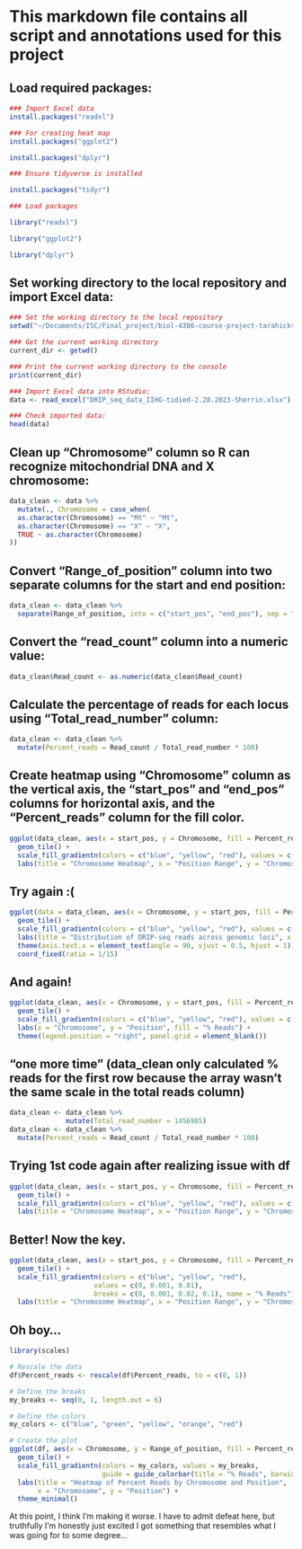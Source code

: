 # This markdown file contains all script and annotations used for this project

## Load required packages:
```r
### Import Excel data
install.packages("readxl")

### For creating heat map
install.packages("ggplot2")

install.packages("dplyr")

### Ensure tidyverse is installed

install.packages("tidyr")

### Load packages

library("readxl")

library("ggplot2")

library("dplyr")
```
## Set working directory to the local repository and import Excel data:
```r
### Set the working directory to the local repository 
setwd("~/Documents/ISC/Final_project/biol-4386-course-project-tarahicks/Data/")

### Get the current working directory
current_dir <- getwd()

### Print the current working directory to the console
print(current_dir)

### Import Excel data into RStudio:
data <- read_excel("DRIP_seq_data_IIHG-tidied-2.28.2023-Sherrin.xlsx")

### Check imported data:
head(data)

```
## Clean up "Chromosome" column so R can recognize mitochondrial DNA and X chromosome:
```r
data_clean <- data %>%
  mutate(., Chromosome = case_when(
  as.character(Chromosome) == "Mt" ~ "Mt",
  as.character(Chromosome) == "X" ~ "X",
  TRUE ~ as.character(Chromosome)
))
```

## Convert "Range_of_position" column into two separate columns for the start and end position:
```r
data_clean <- data_clean %>%
  separate(Range_of_position, into = c("start_pos", "end_pos"), sep = "\\.\\.")
```

## Convert the "read_count" column into a numeric value:
```r
data_clean$Read_count <- as.numeric(data_clean$Read_count)

```

## Calculate the percentage of reads for each locus using "Total_read_number" column:
```r
data_clean <- data_clean %>%
  mutate(Percent_reads = Read_count / Total_read_number * 100)
```

## Create heatmap using "Chromosome" column as the vertical axis, the "start_pos" and "end_pos" columns for horizontal axis, and the "Percent_reads" column for the fill color. 
```r
ggplot(data_clean, aes(x = start_pos, y = Chromosome, fill = Percent_reads)) +
  geom_tile() +
  scale_fill_gradientn(colors = c("blue", "yellow", "red"), values = c(0, 0.001, 0.01), name = "% Reads") +
  labs(title = "Chromosome Heatmap", x = "Position Range", y = "Chromosome")

```
## Try again :(
```r
ggplot(data = data_clean, aes(x = Chromosome, y = start_pos, fill = Percent_reads)) +
  geom_tile() +
  scale_fill_gradientn(colors = c("blue", "yellow", "red"), values = c(0, 0.001, 0.01), na.value = "gray") +
  labs(title = "Distribution of DRIP-seq reads across genomic loci", x = "Chromosome", y = "", fill = "% Reads") +
  theme(axis.text.x = element_text(angle = 90, vjust = 0.5, hjust = 1)) +
  coord_fixed(ratio = 1/15)
```
## And again!
```r
ggplot(data_clean, aes(x = Chromosome, y = start_pos, fill = Percent_reads)) +
  geom_tile() +
  scale_fill_gradientn(colors = c("blue", "yellow", "red"), values = c(0, 0.001, 0.01), na.value = "white") +
  labs(x = "Chromosome", y = "Position", fill = "% Reads") +
  theme(legend.position = "right", panel.grid = element_blank())
```
## "one more time" (data_clean only calculated % reads for the first row because the array wasn't the same scale in the total reads column)
```r
data_clean <- data_clean %>%
              mutate(Total_read_number = 1456985)
data_clean <- data_clean %>% 
  mutate(Percent_reads = Read_count / Total_read_number * 100)
```

## Trying 1st code again after realizing issue with df
```r
ggplot(data_clean, aes(x = start_pos, y = Chromosome, fill = Percent_reads)) +
  geom_tile() +
  scale_fill_gradientn(colors = c("blue", "yellow", "red"), values = c(0, 0.001, 0.01), name = "% Reads") +
  labs(title = "Chromosome Heatmap", x = "Position Range", y = "Chromosome")
```

## Better! Now the key.

```r
ggplot(data_clean, aes(x = start_pos, y = Chromosome, fill = Percent_reads)) +
  geom_tile() +
  scale_fill_gradientn(colors = c("blue", "yellow", "red"), 
                     values = c(0, 0.001, 0.01),
                     breaks = c(0, 0.001, 0.02, 0.1), name = "% Reads") +
  labs(title = "Chromosome Heatmap", x = "Position Range", y = "Chromosome")
```

## Oh boy...

```r
library(scales)

# Rescale the data
df$Percent_reads <- rescale(df$Percent_reads, to = c(0, 1))

# Define the breaks
my_breaks <- seq(0, 1, length.out = 6)

# Define the colors
my_colors <- c("blue", "green", "yellow", "orange", "red")

# Create the plot
ggplot(df, aes(x = Chromosome, y = Range_of_position, fill = Percent_reads)) +
  geom_tile() +
  scale_fill_gradientn(colors = my_colors, values = my_breaks, 
                       guide = guide_colorbar(title = "% Reads", barwidth = 10, barheight = 1)) +
  labs(title = "Heatmap of Percent Reads by Chromosome and Position", 
       x = "Chromosome", y = "Position") +
  theme_minimal()


```

At this point, I think I'm making it worse. I have to admit defeat here, but truthfully I'm honestly just excited I got something that resembles what I was going for to some degree...
